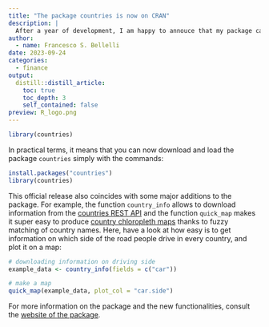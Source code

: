 ```yaml
---
title: "The package countries is now on CRAN"
description: |
  After a year of development, I am happy to annouce that my package can now be downloaded directly from R's official repository. And it has some cool new functionalities!
author:
  - name: Francesco S. Bellelli
date: 2023-09-24
categories: 
  - finance
output:
  distill::distill_article:
    toc: true
    toc_depth: 3
    self_contained: false
preview: R_logo.png
---
```


```r
library(countries)
```



In practical terms, it means that you can now download and load the package `countries` simply with the commands:


```r
install.packages("countries")
library(countries)
```

This official release also coincides with some major additions to the package. For example, the function `country_info` allows to download information from the [countries REST API](https://restcountries.com/) and the function `quick_map` makes it super easy to produce [country chloropleth maps](https://en.wikipedia.org/wiki/Choropleth_map) thanks to fuzzy matching of country names. Here, have a look at how easy is to get information on which side of the road people drive in every country, and plot it on a map:


```r
# downloading information on driving side
example_data <- country_info(fields = c("car"))

# make a map
quick_map(example_data, plot_col = "car.side")
```


For more information on the package and the new functionalities, consult the [website of the package](https://fbellelli.github.io/countries/).
